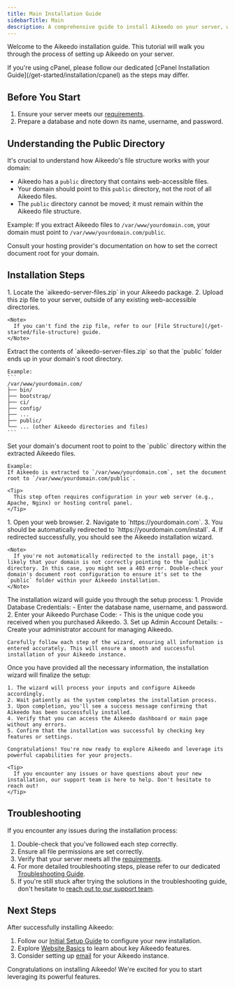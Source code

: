 ```yaml
---
title: Main Installation Guide
sidebarTitle: Main
description: A comprehensive guide to install Aikeedo on your server, with detailed steps and solutions for common issues.
---
```


Welcome to the Aikeedo installation guide. This tutorial will walk you through the process of setting up Aikeedo on your server.

<Note>
  If you're using cPanel, please follow our dedicated [cPanel Installation Guide](/get-started/installation/cpanel) as the steps may differ.
</Note>

## Before You Start

1. Ensure your server meets our [requirements](/get-started/server-requirements).
2. Prepare a database and note down its name, username, and password.

## Understanding the Public Directory

It's crucial to understand how Aikeedo's file structure works with your domain:

- Aikeedo has a `public` directory that contains web-accessible files.
- Your domain should point to this `public` directory, not the root of all Aikeedo files.
- The `public` directory cannot be moved; it must remain within the Aikeedo file structure.

Example:
If you extract Aikeedo files to `/var/www/yourdomain.com`, your domain must point to `/var/www/yourdomain.com/public`.

<Tip>
  Consult your hosting provider's documentation on how to set the correct document root for your domain.
</Tip>

## Installation Steps

<Steps>
  <Step title="Upload Aikeedo Files">
    1. Locate the `aikeedo-server-files.zip` in your Aikeedo package.
    2. Upload this zip file to your server, outside of any existing web-accessible directories.

    <Note>
      If you can't find the zip file, refer to our [File Structure](/get-started/file-structure) guide.
    </Note>
  </Step>

  <Step title="Extract Files">
    Extract the contents of `aikeedo-server-files.zip` so that the `public` folder ends up in your domain's root directory.
 
    Example:
    ```
    /var/www/yourdomain.com/
    ├── bin/
    ├── bootstrap/
    ├── ci/
    ├── config/
    ├── ...
    ├── public/
    └── ... (other Aikeedo directories and files)
    ```
  </Step>

  <Step title="Configure Domain">
    Set your domain's document root to point to the `public` directory within the extracted Aikeedo files.

    Example:
    If Aikeedo is extracted to `/var/www/yourdomain.com`, set the document root to `/var/www/yourdomain.com/public`.

    <Tip>
      This step often requires configuration in your web server (e.g., Apache, Nginx) or hosting control panel.
    </Tip>
  </Step>

  <Step title="Access the Install Page">
    1. Open your web browser.
    2. Navigate to `https://yourdomain.com`.
    3. You should be automatically redirected to `https://yourdomain.com/install`.
    4. If redirected successfully, you should see the Aikeedo installation wizard.

    <Note>
      If you're not automatically redirected to the install page, it's likely that your domain is not correctly pointing to the `public` directory. In this case, you might see a 403 error. Double-check your domain's document root configuration to ensure it's set to the `public` folder within your Aikeedo installation.
    </Note>
  </Step>

  <Step title="Follow On-Screen Instructions">
    The installation wizard will guide you through the setup process:
    1. Provide Database Credentials:
       - Enter the database name, username, and password.
    2. Enter your Aikeedo Purchase Code:
       - This is the unique code you received when you purchased Aikeedo.
    3. Set up Admin Account Details:
       - Create your administrator account for managing Aikeedo.
    
    Carefully follow each step of the wizard, ensuring all information is entered accurately. This will ensure a smooth and successful installation of your Aikeedo instance.
  </Step>

  <Step title="Complete Installation">
    Once you have provided all the necessary information, the installation wizard will finalize the setup:

    1. The wizard will process your inputs and configure Aikeedo accordingly.
    2. Wait patiently as the system completes the installation process.
    3. Upon completion, you'll see a success message confirming that Aikeedo has been successfully installed.
    4. Verify that you can access the Aikeedo dashboard or main page without any errors.
    5. Confirm that the installation was successful by checking key features or settings.

    Congratulations! You're now ready to explore Aikeedo and leverage its powerful capabilities for your projects.

    <Tip>
      If you encounter any issues or have questions about your new installation, our support team is here to help. Don't hesitate to reach out!
    </Tip>
  </Step>
</Steps>

## Troubleshooting

If you encounter any issues during the installation process:

1. Double-check that you've followed each step correctly.
2. Ensure all file permissions are set correctly.
3. Verify that your server meets all the [requirements](/get-started/server-requirements).
4. For more detailed troubleshooting steps, please refer to our dedicated [Troubleshooting Guide](/get-started/installation/troubleshooting).
5. If you're still stuck after trying the solutions in the troubleshooting guide, don't hesitate to [reach out to our support team](mailto:support@aikeedo.com).

## Next Steps

After successfully installing Aikeedo:

1. Follow our [Initial Setup Guide](/get-started/initial-setup) to configure your new installation.
2. Explore [Website Basics](/website-basics/essentials) to learn about key Aikeedo features.
3. Consider setting up [email](/email/mailer) for your Aikeedo instance.

Congratulations on installing Aikeedo! We're excited for you to start leveraging its powerful features.
